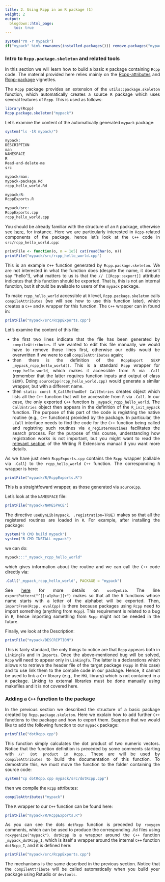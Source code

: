 ```yaml
---
title: 2. Using Rcpp in an R package (1)
weight: 2
output:
  blogdown::html_page:
    toc: true
---
```


<style>
body {
text-align: justify}
</style>

```r
system("rm -r mypack")
if("mypack" %in% rownames(installed.packages())) remove.packages("mypack")
```


### Intro to `Rcpp.package.skeleton` and related tools

In this section we will learn how to build a basic `R` package containing `Rcpp` code. The material provided here relies mainly on the [Rcpp-attributes](https://cran.r-project.org/web/packages/Rcpp/vignettes/Rcpp-attributes.pdf) and [Rcpp-package](http://dirk.eddelbuettel.com/code/rcpp/Rcpp-package.pdf) vignettes.

The `Rcpp` package provides an extension of the `utils::package.skeleton` function, which automatically creates a source `R` package which uses several features of `Rcpp`. This is used as follows: 
```r
library(Rcpp)
Rcpp.package.skeleton("mypack")
```
Let's examine the content of the automatically generated `mypack` package:
```r
system("ls -1R mypack/")
```
```r
mypack:
DESCRIPTION
man
NAMESPACE
R
Read-and-delete-me
src

mypack/man:
mypack-package.Rd
rcpp_hello_world.Rd

mypack/R:
RcppExports.R

mypack/src:
RcppExports.cpp
rcpp_hello_world.cpp
```
You should be already familiar with the structure of an `R` package, otherwise see [here](http://r-pkgs.had.co.nz/intro.html), for instance. Here we are particularly interested in `Rcpp`-related components of the package, hence let's look at the `C++` code in `src/rcpp_hello_world.cpp`:
```r
printFile <- function(o, n = 1e5) cat(readChar(o, n))
printFile("mypack/src/rcpp_hello_world.cpp")
```
This is an example `C++` function generated by `Rcpp.package.skeleton`. We are not interested in what the function does (despite the name, it doesn't say "hello"!), what matters to us is that the `// [[Rcpp::export]]` attribute indicates that this function should be exported. That is, this is not an internal function, but it should be available to users of the `mypack` package.

To make `rcpp_hello_world` accessible at `R` level, `Rcpp.package.skeleton` calls `compileAttributes` (we will see how to use this function later), which creates a `C++` and `R` wrapper for this function. The `C++` wrapper can in found in:
```r
printFile("mypack/src/RcppExports.cpp")
```
Let's examine the content of this file:

  - the first two lines indicate that the file has been generated by `compileAttributes`. If we wanted to edit this file 
    manually, we would have to remove those lines first, otherwise our edits would be overwritten if we were to call 
    `compileAttributes` again;
  - then there is the definition of the `RcppExport SEXP _mypack_rcpp_hello_world()`. This is a standard `Rcpp` wrapper for 
    `rcpp_hello_world`, which makes it accessible from `R` via `.Call` (remember that the latter requires function inputs
    and output of class `SEXP`). Doing `sourceCpp(rcpp_hello_world.cpp)` would generate a similar wrapper, 
    but with a different name.
  - then `static const R_CallMethodDef CallEntries` creates object which lists all the `C++` function that will be 
    accessible from `R` via `.Call`. In our case, the only exported `C++` function is `_mypack_rcpp_hello_world`.
    The `CallEntries` object then appears in the definition of the `R_init_mypack` function. The purpose of this 
    part of the code is registring the native routine (e.g., `C++` functions) provided by the package. In particular,
    the `.Call` interface needs to find the code for the `C++` function being called and registring such routines 
    via `R_registerRoutines` facilitates the search process. For the purpose of this course, understanding how
    registration works is not important, but you might want to read the 
    [relevant section](https://cran.r-project.org/doc/manuals/r-release/R-exts.html#Registering-native-routines) of
    the Writing R Extensions manual if you want more details.
    
As we have just seen `RcppExports.cpp` contains the `Rcpp` wrapper (callable via `.Call`) to the `rcpp_hello_world` `C++` function. The corresponding `R` wrapper is here:
```r
printFile("mypack/R/RcppExports.R")
```
This is a straightfoward wrapper, as those generated via `sourceCpp`.

Let's look at the `NAMESPACE` file:
```r
printFile("mypack/NAMESPACE")
```
The directive `useDynLib(mypack, .registration=TRUE)` makes so that all the registered routines are loaded in `R`. For example, after installing the package:
```r
system("R CMD build mypack")
system("R CMD INSTALL mypack")
```
we can do:
```r
mypack:::"_mypack_rcpp_hello_world"
```
which gives information about the routine and we can call the `C++` code directly via:
```r
.Call("_mypack_rcpp_hello_world", PACKAGE = "mypack") 
```
See [here](http://www.hep.by/gnu/r-patched/r-exts/R-exts_30.html) for more details on `useDynLib`. The line `exportPattern("^[[:alpha:]]+")` makes so that all the `R` functions whose name starts with a letter of the alphabet will be exported. Then, `importFrom(Rcpp, evalCpp)` is there because packages using `Rcpp` need to import something (anything from `Rcpp`). This requirement is related to a bug in `R`, hence importing something from `Rcpp` might not be needed in the future.

Finally, we look at the Description:
```r
printFile("mypack/DESCRIPTION")
```
This is fairly standard, the only things to notice are that `Rcpp` appears both in `LinkingTo` and in `Imports`. Once the above-mentioned bug will be solved, `Rcpp` will need to appear only in `LinkingTo`. The latter is a declarations which allows `R` to retrieve the header file of the target package (`Rcpp` in this case) and to use link them to the compile code in our package. Hence, it cannot be used to link a `C++` library (e.g., the `MKL` library) which is not contained in a `R` package. Linking to external libraries must be done manually using makefiles and it is not covered here.

### Adding a `C++` function to the package 

In the previous section we described the structure of a basic package created by `Rcpp.package.skeleton`. Here we explain how to add further `C++` functions to the package and how to export them. Suppose that we would like to add the following function to our `mypack` package:
```r
printFile("dotRcpp.cpp")
```
This function simply calculates the dot product of two numeric vectors. Notice that the function definition is preceded by some comments starting with `//' Dot product in Rcpp.`. These are will be used by `compileAttributes` to build the documentation of this function. To demostrate this, we must move the function to the folder containing the source code:
```r
system("cp dotRcpp.cpp mypack/src/dotRcpp.cpp")
```
then we compile the `Rcpp` attributes:
```r
compileAttributes("mypack")
```
The `R` wrapper to our `C++` function can be found here:
```r
printFile("mypack/R/RcppExports.R")
```
As you can see the dots `dotRcpp` function is preceded by `roxygen` comments, which can be used to produce the corresponding `.Rd` files using `roxygenize("mypack")`. `dotRcpp` is a wrapper around the `C++` function `_mypack_dotRcpp_I`, which is itself a wrapper around the internal `C++` function `dotRcpp_I`, and it is defined here:
```r
printFile("mypack/src/RcppExports.cpp")
```
The mechanisms is the same described in the previous section. Notice that the `compileAttribute` will be called automatically when you build your package using Rstudio or `devtools`. 


